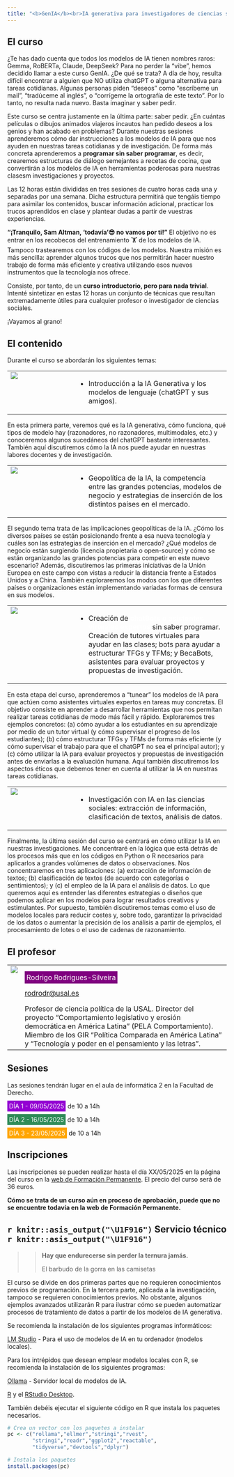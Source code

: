 ```yaml
---
title: "<b>GenIA</b><br>IA generativa para investigadores de ciencias sociales"
---
```


## El curso

¿Te has dado cuenta que todos los modelos de IA tienen nombres raros: Gemma, RoBERTa, Claude, DeepSeek? Para no perder la "vibe", hemos decidido llamar a este curso GenIA. ¿De qué se trata? A día de hoy, resulta difícil encontrar a alguien que NO utiliza chatGPT o alguna alternativa para tareas cotidianas. Algunas personas piden "deseos" como "escríbeme un mail", "tradúceme al inglés", o "corrígeme la ortografía de este texto". Por lo tanto, no resulta nada nuevo. Basta imaginar y saber pedir.

Este curso se centra justamente en la última parte: saber pedir. ¿En cuántas películas o dibujos animados viajeros incautos han pedido deseos a los genios y han acabado en problemas? Durante nuestras sesiones aprenderemos cómo dar instrucciones a los modelos de IA para que nos ayuden en nuestras tareas cotidianas y de investigación. De forma más concreta aprenderemos a **programar sin saber programar**, es decir, crearemos estructuras de diálogo semejantes a recetas de cocina, que convertirán a los modelos de IA en herramientas poderosas para nuestras clasesm investigaciones y proyectos.

Las 12 horas están divididas en tres sesiones de cuatro horas cada una y separadas por una semana. Dicha estructura permitirá que tengáis tiempo para asimilar los contenidos, buscar información adicional, practicar los trucos aprendidos en clase y plantear dudas a partir de vuestras experiencias.

**"¡Tranquilo, Sam Altman, 'todavía'😎 no vamos por ti!"** El objetivo no es entrar en los recobecos del entrenamiento 🏋 de los modelos de IA. Tampoco trastearemos con los códigos de los modelos. Nuestra misión es más sencilla: aprender algunos trucos que nos permitirán hacer nuestro trabajo de forma más eficiente y creativa utilizando esos nuevos instrumentos que la tecnología nos ofrece.

Consiste, por tanto, de un **curso introductorio, pero para nada trivial**. Intenté sintetizar en estas 12 horas un conjunto de técnicas que resultan extremadamente útiles para cualquier profesor o investigador de ciencias sociales. 

¡Vayamos al grano!

## El contenido

Durante el curso se abordarán los siguientes temas:

<table>
<tr>
<td  valign="top" style="width:30%">![](terminator.gif)
</td>
<td>
-   [Introducción a la IA Generativa]{style="background: url(https://s2.svgbox.net/pen-brushes.svg?ic=brush-1&color=orange);"} y los modelos de lenguaje (chatGPT y sus amigos).
</td>
</tr>
</table>

En esta primera parte, veremos qué es la IA generativa, cómo funciona, qué tipos de modelo hay (razonadores, no razonadores, multimodales, etc.) y conoceremos algunos sucedáneos del chatGPT bastante interesantes. También aquí discutiremos cómo la IA nos puede ayudar en nuestras labores docentes y de investigación. 


<table>
<tr>
<td  valign="top" style="width:30%">![](strangelove.gif)
</td>
<td>
-   [Geopolítica de la IA]{style="background: url(https://s2.svgbox.net/pen-brushes.svg?ic=brush-2&color=pink);"}, la competencia entre las grandes potencias, modelos de negocio y estrategias de inserción de los distintos países en el mercado.
</td>
</tr>
</table>

El segundo tema trata de las implicaciones geopolíticas de la IA. ¿Cómo los diversos países se están posicionando frente a esa nueva tecnología y cuáles son las estrategias de inserción en el mercado? ¿Qué modelos de negocio están surgiendo (licencia propietaria o open-source) y cómo se están organizando las grandes potencias para competir en este nuevo escenario? Además, discutiremos las primeras iniciativas de la Unión Europea en este campo con vistas a reducir la distancia frente a Estados Unidos y a China. También exploraremos los modos con los que diferentes países o organizaciones están implementando variadas formas de censura en sus modelos.

<table>
<tr>
<td  valign="top" style="width:30%">![](her.gif)
</td>
<td>
-   Creación de [<b>chatBots o asistentes virtuales expertos</b>]{style="background: url(https://s2.svgbox.net/pen-brushes.svg?ic=brush-3&color=purple);color:white"} sin saber programar. Creación de tutores virtuales para ayudar en las clases; bots para ayudar a estructurar TFGs y TFMs; y BecaBots, asistentes para evaluar proyectos y propuestas de investigación.
</td>
</tr>
</table>

En esta etapa del curso, aprenderemos a "tunear" los modelos de IA para que actúen como asistentes virtuales expertos en tareas muy concretas. El objetivo consiste en aprender a desarrollar herramientas que nos permitan realizar tareas cotidianas de modo más fácil y rápido. Exploraremos tres ejemplos concretos: (a) cómo ayudar a los estudiantes en su aprendizaje por medio de un tutor virtual (y cómo supervisar el progreso de los estudiantes); (b) cómo estructurar TFGs y TFMs de forma más eficiente (y cómo supervisar el trabajo para que el chatGPT no sea el principal autor); y (c) cómo utilizar la IA para evaluar proyectos y propuestas de investigación antes de enviarlas a la evaluación humana. Aquí también discutiremos los aspectos éticos que debemos tener en cuenta al utilizar la IA en nuestras tareas cotidianas.

<table>
<tr>
<td  valign="top" style="width:30%">![](type-computer.gif)
</td>
<td>
-   [Investigación con IA]{style="background: url(https://s2.svgbox.net/pen-brushes.svg?ic=brush-4&color=skyblue);"} en las ciencias sociales: extracción de información, clasificación de textos, análisis de datos.
</td>
</tr>
</table>

Finalmente, la última sesión del curso se centrará en cómo utilizar la IA en nuestras investigaciones. Me concentraré en la lógica que está detrás de los procesos más que en los códigos en Python o R necesarios para aplicarlos a grandes volúmenes de datos o observaciones. Nos concentraremos en tres aplicaciones: (a) extracción de información de textos; (b) clasificación de textos (de acuerdo con categorías o sentimientos); y (c) el empleo de la IA para el análisis de datos. Lo que queremos aquí es entender las diferentes estrategias o diseños que podemos aplicar en los modelos para lograr resultados creativos y estimulantes. Por supuesto, también discutiremos temas como el uso de modelos locales para reducir costes y, sobre todo, garantizar la privacidad de los datos o aumentar la precisión de los análisis a partir de ejemplos, el procesamiento de lotes o el uso de cadenas de razonamiento.

## El profesor

<table cellpadding="4">
  <tr>
    <td valign="top">![](foto_rodrigo2.jpg)</td>
    <td valign="top">[Rodrigo Rodrigues-Silveira ]{style="background-color:purple;color:white;padding:4px;"}

[rodrodr\@usal.es](mailto:rodrodr@usal.es)

Profesor de ciencia política de la USAL. Director del proyecto "Comportamiento legislativo y erosión democrática en América Latina" (PELA Comportamiento). Miembro de los GIR "Política Comparada en América Latina" y "Tecnología y poder en el pensamiento y las letras".
</td>
</tr>
</table>


## Sesiones

Las sesiones tendrán lugar en el aula de informática 2 en la Facultad de Derecho.

[DÍA 1 - 09/05/2025]{style="background-color:darkviolet;color:white;padding:4px;"} de 10 a 14h

[DÍA 2 - 16/05/2025]{style="background-color:seagreen;color:white;padding:4px; "} de 10 a 14h

[DÍA 3 - 23/05/2025]{style="background-color:orange;color:white;padding:4px; "} de 10 a 14h

## Inscripciones

Las inscripciones se pueden realizar hasta el día XX/05/2025 en la página del curso en la [web de Formación Permanente](https://vaporetto.usal.es/preactform/listaCursos?tipocur=cp). El precio del curso será de 36 euros. 

**Cómo se trata de un curso aún en proceso de aprobación, puede que no se encuentre todavía en la web de Formación Permanente.**


## `r knitr::asis_output("\U1F916")` Servicio técnico `r knitr::asis_output("\U1F916")`

>> **Hay que endurecerse sin perder la ternura jamás.**
>>
>> El barbudo de la gorra en las camisetas


El curso se divide en dos primeras partes que no requieren conocimientos previos de programación. En la tercera parte, aplicada a la investigación, tampoco se requieren conocimientos previos. No obstante, algunos ejemplos avanzados utilizarán R para ilustrar cómo se pueden automatizar procesos de tratamiento de datos a partir de los modelos de IA generativa.

Se recomienda la instalación de los siguientes programas informáticos:

[LM Studio](https://lmstudio.ai/) - Para el uso de modelos de IA en tu ordenador (modelos locales).

Para los intrépidos que desean emplear modelos locales con R, se recomienda la instalación de los siguientes programas:

[Ollama](https://ollama.com/) - Servidor local de modelos de IA.

[R](https://cran.r-project.org/) y el [RStudio Desktop](https://posit.co/downloads/).

También debéis ejecutar el siguiente código en R que instala los paquetes necesarios.

```r

# Crea un vector con los paquetes a instalar
pc <- c("rollama","ellmer","stringi","rvest",
        "stringi","readr","ggplot2","reactable",
        "tidyverse","devtools","dplyr")

# Instala los paquetes
install.packages(pc)

```



